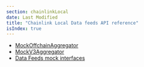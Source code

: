 ```yaml
---
section: chainlinkLocal
date: Last Modified
title: "Chainlink Local Data feeds API reference"
isIndex: true
---
```


- [MockOffchainAggregator](/chainlink-local/api-reference/solidity/data-feeds/mockoffchainaggregator)
- [MockV3Aggregator](/chainlink-local/api-reference/solidity/data-feeds/mockv3aggregator)
- [Data Feeds mock interfaces](/chainlink-local/api-reference/solidity/data-feeds/interfaces)
